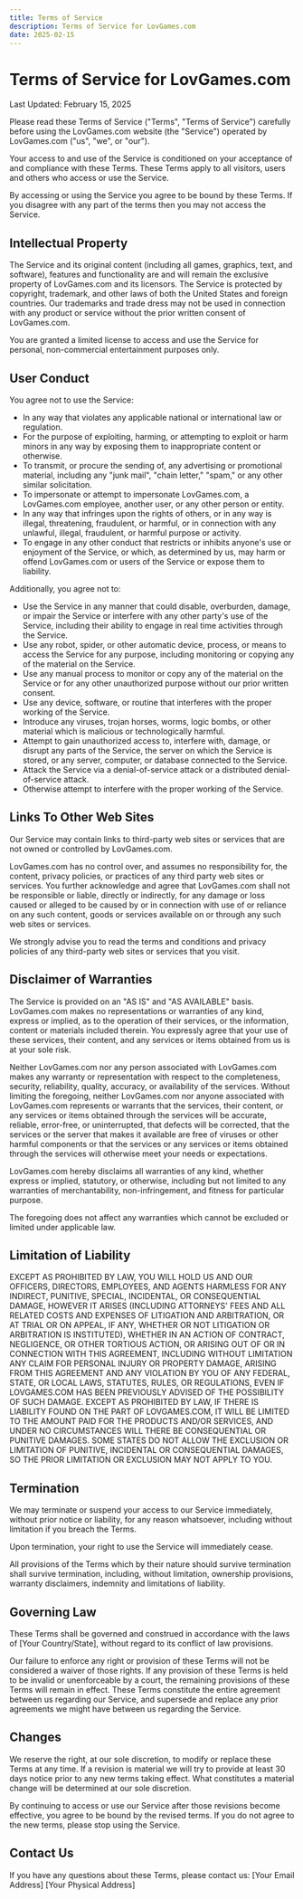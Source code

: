 ```yaml
---
title: Terms of Service
description: Terms of Service for LovGames.com
date: 2025-02-15
---
```


# Terms of Service for LovGames.com

Last Updated: February 15, 2025

Please read these Terms of Service ("Terms", "Terms of Service") carefully before using the LovGames.com website (the "Service") operated by LovGames.com ("us", "we", or "our").

Your access to and use of the Service is conditioned on your acceptance of and compliance with these Terms. These Terms apply to all visitors, users and others who access or use the Service.

By accessing or using the Service you agree to be bound by these Terms. If you disagree with any part of the terms then you may not access the Service.

## Intellectual Property

The Service and its original content (including all games, graphics, text, and software), features and functionality are and will remain the exclusive property of LovGames.com and its licensors. The Service is protected by copyright, trademark, and other laws of both the United States and foreign countries. Our trademarks and trade dress may not be used in connection with any product or service without the prior written consent of LovGames.com.

You are granted a limited license to access and use the Service for personal, non-commercial entertainment purposes only.

## User Conduct

You agree not to use the Service:
- In any way that violates any applicable national or international law or regulation.
- For the purpose of exploiting, harming, or attempting to exploit or harm minors in any way by exposing them to inappropriate content or otherwise.
- To transmit, or procure the sending of, any advertising or promotional material, including any "junk mail", "chain letter," "spam," or any other similar solicitation.
- To impersonate or attempt to impersonate LovGames.com, a LovGames.com employee, another user, or any other person or entity.
- In any way that infringes upon the rights of others, or in any way is illegal, threatening, fraudulent, or harmful, or in connection with any unlawful, illegal, fraudulent, or harmful purpose or activity.
- To engage in any other conduct that restricts or inhibits anyone's use or enjoyment of the Service, or which, as determined by us, may harm or offend LovGames.com or users of the Service or expose them to liability.

Additionally, you agree not to:
- Use the Service in any manner that could disable, overburden, damage, or impair the Service or interfere with any other party's use of the Service, including their ability to engage in real time activities through the Service.
- Use any robot, spider, or other automatic device, process, or means to access the Service for any purpose, including monitoring or copying any of the material on the Service.
- Use any manual process to monitor or copy any of the material on the Service or for any other unauthorized purpose without our prior written consent.
- Use any device, software, or routine that interferes with the proper working of the Service.
- Introduce any viruses, trojan horses, worms, logic bombs, or other material which is malicious or technologically harmful.
- Attempt to gain unauthorized access to, interfere with, damage, or disrupt any parts of the Service, the server on which the Service is stored, or any server, computer, or database connected to the Service.
- Attack the Service via a denial-of-service attack or a distributed denial-of-service attack.
- Otherwise attempt to interfere with the proper working of the Service.

## Links To Other Web Sites

Our Service may contain links to third-party web sites or services that are not owned or controlled by LovGames.com.

LovGames.com has no control over, and assumes no responsibility for, the content, privacy policies, or practices of any third party web sites or services. You further acknowledge and agree that LovGames.com shall not be responsible or liable, directly or indirectly, for any damage or loss caused or alleged to be caused by or in connection with use of or reliance on any such content, goods or services available on or through any such web sites or services.

We strongly advise you to read the terms and conditions and privacy policies of any third-party web sites or services that you visit.

## Disclaimer of Warranties

The Service is provided on an "AS IS" and "AS AVAILABLE" basis. LovGames.com makes no representations or warranties of any kind, express or implied, as to the operation of their services, or the information, content or materials included therein. You expressly agree that your use of these services, their content, and any services or items obtained from us is at your sole risk.

Neither LovGames.com nor any person associated with LovGames.com makes any warranty or representation with respect to the completeness, security, reliability, quality, accuracy, or availability of the services. Without limiting the foregoing, neither LovGames.com nor anyone associated with LovGames.com represents or warrants that the services, their content, or any services or items obtained through the services will be accurate, reliable, error-free, or uninterrupted, that defects will be corrected, that the services or the server that makes it available are free of viruses or other harmful components or that the services or any services or items obtained through the services will otherwise meet your needs or expectations.

LovGames.com hereby disclaims all warranties of any kind, whether express or implied, statutory, or otherwise, including but not limited to any warranties of merchantability, non-infringement, and fitness for particular purpose.

The foregoing does not affect any warranties which cannot be excluded or limited under applicable law.

## Limitation of Liability

EXCEPT AS PROHIBITED BY LAW, YOU WILL HOLD US AND OUR OFFICERS, DIRECTORS, EMPLOYEES, AND AGENTS HARMLESS FOR ANY INDIRECT, PUNITIVE, SPECIAL, INCIDENTAL, OR CONSEQUENTIAL DAMAGE, HOWEVER IT ARISES (INCLUDING ATTORNEYS' FEES AND ALL RELATED COSTS AND EXPENSES OF LITIGATION AND ARBITRATION, OR AT TRIAL OR ON APPEAL, IF ANY, WHETHER OR NOT LITIGATION OR ARBITRATION IS INSTITUTED), WHETHER IN AN ACTION OF CONTRACT, NEGLIGENCE, OR OTHER TORTIOUS ACTION, OR ARISING OUT OF OR IN CONNECTION WITH THIS AGREEMENT, INCLUDING WITHOUT LIMITATION ANY CLAIM FOR PERSONAL INJURY OR PROPERTY DAMAGE, ARISING FROM THIS AGREEMENT AND ANY VIOLATION BY YOU OF ANY FEDERAL, STATE, OR LOCAL LAWS, STATUTES, RULES, OR REGULATIONS, EVEN IF LOVGAMES.COM HAS BEEN PREVIOUSLY ADVISED OF THE POSSIBILITY OF SUCH DAMAGE. EXCEPT AS PROHIBITED BY LAW, IF THERE IS LIABILITY FOUND ON THE PART OF LOVGAMES.COM, IT WILL BE LIMITED TO THE AMOUNT PAID FOR THE PRODUCTS AND/OR SERVICES, AND UNDER NO CIRCUMSTANCES WILL THERE BE CONSEQUENTIAL OR PUNITIVE DAMAGES. SOME STATES DO NOT ALLOW THE EXCLUSION OR LIMITATION OF PUNITIVE, INCIDENTAL OR CONSEQUENTIAL DAMAGES, SO THE PRIOR LIMITATION OR EXCLUSION MAY NOT APPLY TO YOU.

## Termination

We may terminate or suspend your access to our Service immediately, without prior notice or liability, for any reason whatsoever, including without limitation if you breach the Terms.

Upon termination, your right to use the Service will immediately cease.

All provisions of the Terms which by their nature should survive termination shall survive termination, including, without limitation, ownership provisions, warranty disclaimers, indemnity and limitations of liability.

## Governing Law

These Terms shall be governed and construed in accordance with the laws of [Your Country/State], without regard to its conflict of law provisions.

Our failure to enforce any right or provision of these Terms will not be considered a waiver of those rights. If any provision of these Terms is held to be invalid or unenforceable by a court, the remaining provisions of these Terms will remain in effect. These Terms constitute the entire agreement between us regarding our Service, and supersede and replace any prior agreements we might have between us regarding the Service.

## Changes

We reserve the right, at our sole discretion, to modify or replace these Terms at any time. If a revision is material we will try to provide at least 30 days notice prior to any new terms taking effect. What constitutes a material change will be determined at our sole discretion.

By continuing to access or use our Service after those revisions become effective, you agree to be bound by the revised terms. If you do not agree to the new terms, please stop using the Service.

## Contact Us

If you have any questions about these Terms, please contact us:
[Your Email Address]
[Your Physical Address] 